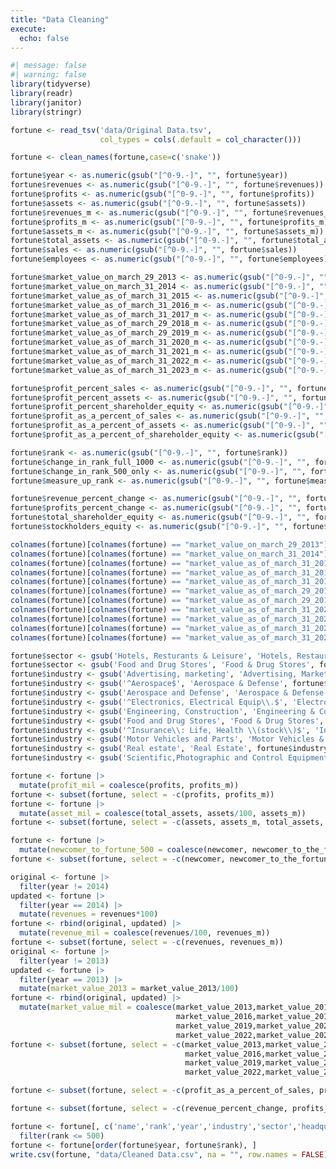 ```yaml
---
title: "Data Cleaning"
execute: 
  echo: false
---
```


```r
#| message: false
#| warning: false
library(tidyverse)
library(readr)
library(janitor)
library(stringr)
```

```r
fortune <- read_tsv('data/Original Data.tsv',
                    col_types = cols(.default = col_character()))
```

```r
fortune <- clean_names(fortune,case=c('snake'))
```

```r
fortune$year <- as.numeric(gsub("[^0-9.-]", "", fortune$year))
fortune$revenues <- as.numeric(gsub("[^0-9.-]", "", fortune$revenues))
fortune$profits <- as.numeric(gsub("[^0-9.-]", "", fortune$profits))
fortune$assets <- as.numeric(gsub("[^0-9.-]", "", fortune$assets))
fortune$revenues_m <- as.numeric(gsub("[^0-9.-]", "", fortune$revenues_m))
fortune$profits_m <- as.numeric(gsub("[^0-9.-]", "", fortune$profits_m))
fortune$assets_m <- as.numeric(gsub("[^0-9.-]", "", fortune$assets_m))
fortune$total_assets <- as.numeric(gsub("[^0-9.-]", "", fortune$total_assets))
fortune$sales <- as.numeric(gsub("[^0-9.-]", "", fortune$sales))
fortune$employees <- as.numeric(gsub("[^0-9.-]", "", fortune$employees))
```

```r
fortune$market_value_on_march_29_2013 <- as.numeric(gsub("[^0-9.-]", "", fortune$market_value_on_march_29_2013))
fortune$market_value_on_march_31_2014 <- as.numeric(gsub("[^0-9.-]", "", fortune$market_value_on_march_31_2014))
fortune$market_value_as_of_march_31_2015 <- as.numeric(gsub("[^0-9.-]", "", fortune$market_value_as_of_march_31_2015))
fortune$market_value_as_of_march_31_2016_m <- as.numeric(gsub("[^0-9.-]", "", fortune$market_value_as_of_march_31_2016_m))
fortune$market_value_as_of_march_31_2017_m <- as.numeric(gsub("[^0-9.-]", "", fortune$market_value_as_of_march_31_2017_m))
fortune$market_value_as_of_march_29_2018_m <- as.numeric(gsub("[^0-9.-]", "", fortune$market_value_as_of_march_29_2018_m))
fortune$market_value_as_of_march_29_2019_m <- as.numeric(gsub("[^0-9.-]", "", fortune$market_value_as_of_march_29_2019_m))
fortune$market_value_as_of_march_31_2020_m <- as.numeric(gsub("[^0-9.-]", "", fortune$market_value_as_of_march_31_2020_m))
fortune$market_value_as_of_march_31_2021_m <- as.numeric(gsub("[^0-9.-]", "", fortune$market_value_as_of_march_31_2021_m))
fortune$market_value_as_of_march_31_2022_m <- as.numeric(gsub("[^0-9.-]", "", fortune$market_value_as_of_march_31_2022_m))
fortune$market_value_as_of_march_31_2023_m <- as.numeric(gsub("[^0-9.-]", "", fortune$market_value_as_of_march_31_2023_m))
```

```r
fortune$profit_percent_sales <- as.numeric(gsub("[^0-9.-]", "", fortune$profit_percent_sales))
fortune$profit_percent_assets <- as.numeric(gsub("[^0-9.-]", "", fortune$profit_percent_assets))
fortune$profit_percent_shareholder_equity <- as.numeric(gsub("[^0-9.-]", "", fortune$profit_percent_shareholder_equity))
fortune$profit_as_a_percent_of_sales <- as.numeric(gsub("[^0-9.-]", "", fortune$profit_as_a_percent_of_sales))
fortune$profit_as_a_percent_of_assets <- as.numeric(gsub("[^0-9.-]", "", fortune$profit_as_a_percent_of_assets))
fortune$profit_as_a_percent_of_shareholder_equity <- as.numeric(gsub("[^0-9.-]", "", fortune$profit_as_a_percent_of_shareholder_equity))
```

```r
fortune$rank <- as.numeric(gsub("[^0-9.-]", "", fortune$rank))
fortune$change_in_rank_full_1000 <- as.numeric(gsub("[^0-9.-]", "", fortune$change_in_rank_full_1000))
fortune$change_in_rank_500_only <- as.numeric(gsub("[^0-9.-]", "", fortune$change_in_rank_500_only))
fortune$measure_up_rank <- as.numeric(gsub("[^0-9.-]", "", fortune$measure_up_rank))
```

```r
fortune$revenue_percent_change <- as.numeric(gsub("[^0-9.-]", "", fortune$revenue_percent_change))
fortune$profits_percent_change <- as.numeric(gsub("[^0-9.-]", "", fortune$profits_percent_change))
fortune$total_shareholder_equity <- as.numeric(gsub("[^0-9.-]", "", fortune$total_shareholder_equity))
fortune$stockholders_equity <- as.numeric(gsub("[^0-9.-]", "", fortune$stockholders_equity))
```

```r
colnames(fortune)[colnames(fortune) == "market_value_on_march_29_2013"] = "market_value_2013"
colnames(fortune)[colnames(fortune) == "market_value_on_march_31_2014"] = "market_value_2014"
colnames(fortune)[colnames(fortune) == "market_value_as_of_march_31_2015"] = "market_value_2015"
colnames(fortune)[colnames(fortune) == "market_value_as_of_march_31_2016_m"] = "market_value_2016"
colnames(fortune)[colnames(fortune) == "market_value_as_of_march_31_2017_m"] = "market_value_2017"
colnames(fortune)[colnames(fortune) == "market_value_as_of_march_29_2018_m"] = "market_value_2018"
colnames(fortune)[colnames(fortune) == "market_value_as_of_march_29_2019_m"] = "market_value_2019"
colnames(fortune)[colnames(fortune) == "market_value_as_of_march_31_2020_m"] = "market_value_2020"
colnames(fortune)[colnames(fortune) == "market_value_as_of_march_31_2021_m"] = "market_value_2021"
colnames(fortune)[colnames(fortune) == "market_value_as_of_march_31_2022_m"] = "market_value_2022"
colnames(fortune)[colnames(fortune) == "market_value_as_of_march_31_2023_m"] = "market_value_2023"
```

```r
fortune$sector <- gsub('Hotels, Resturants & Leisure', 'Hotels, Restaurants & Leisure', fortune$sector)
fortune$sector <- gsub('Food and Drug Stores', 'Food & Drug Stores', fortune$sector)
fortune$industry <- gsub('Advertising, marketing', 'Advertising, Marketing', fortune$industry)
fortune$industry <- gsub('^Aerospace$', 'Aerospace & Defense', fortune$industry)
fortune$industry <- gsub('Aerospace and Defense', 'Aerospace & Defense', fortune$industry)
fortune$industry <- gsub('^Electronics, Electrical Equip\\.$', 'Electronics, Electrical Equipment', fortune$industry)
fortune$industry <- gsub('Engineering, Construction', 'Engineering & Construction', fortune$industry)
fortune$industry <- gsub('Food and Drug Stores', 'Food & Drug Stores', fortune$industry)
fortune$industry <- gsub('^Insurance\\: Life, Health \\(stock\\)$', 'Insurance: Life, Health (Stock)', fortune$industry)
fortune$industry <- gsub('Motor Vehicles and Parts', 'Motor Vehicles & Parts', fortune$industry)
fortune$industry <- gsub('Real estate', 'Real Estate', fortune$industry)
fortune$industry <- gsub('Scientific,Photographic and Control Equipment', 'Scientific, Photographic and Control Equipment', fortune$industry)
```

```r
fortune <- fortune |>
  mutate(profit_mil = coalesce(profits, profits_m))
fortune <- subset(fortune, select = -c(profits, profits_m))
fortune <- fortune |>
  mutate(asset_mil = coalesce(total_assets, assets/100, assets_m))
fortune <- subset(fortune, select = -c(assets, assets_m, total_assets, sales))
```

```r
fortune <- fortune |>
  mutate(newcomer_to_fortune_500 = coalesce(newcomer, newcomer_to_the_fortune_500))
fortune <- subset(fortune, select = -c(newcomer, newcomer_to_the_fortune_500))
```

```r
original <- fortune |>
  filter(year != 2014)
updated <- fortune |>
  filter(year == 2014) |>
  mutate(revenues = revenues*100)
fortune <- rbind(original, updated) |>
  mutate(revenue_mil = coalesce(revenues/100, revenues_m))
fortune <- subset(fortune, select = -c(revenues, revenues_m))
original <- fortune |>
  filter(year != 2013)
updated <- fortune |>
  filter(year == 2013) |>
  mutate(market_value_2013 = market_value_2013/100)
fortune <- rbind(original, updated) |>
  mutate(market_value_mil = coalesce(market_value_2013,market_value_2014,market_value_2015,
                                     market_value_2016,market_value_2017,market_value_2018,
                                     market_value_2019,market_value_2020,market_value_2021,
                                     market_value_2022,market_value_2023))
fortune <- subset(fortune, select = -c(market_value_2013,market_value_2014,market_value_2015,
                                       market_value_2016,market_value_2017,market_value_2018,
                                       market_value_2019,market_value_2020,market_value_2021,
                                       market_value_2022,market_value_2023))
```

```r
fortune <- subset(fortune, select = -c(profit_as_a_percent_of_sales, profit_as_a_percent_of_assets, profit_as_a_percent_of_shareholder_equity, total_shareholder_equity, profit_percent_sales, profit_percent_assets, profit_percent_shareholder_equity, stockholders_equity, measure_up_rank, foreign_born_ceo, measure_up))
```

```r
fortune <- subset(fortune, select = -c(revenue_percent_change, profits_percent_change, gained_in_rank, dropped_in_rank, profitable, growth_in_jobs, best_companies, worlds_most_admired_companies, change_the_world, fastest_growing_companies, change_in_rank_full_1000, change_in_rank_500_only))
```

```r
fortune <- fortune[, c('name','rank','year','industry','sector','headquarters_state','headquarters_city','market_value_mil','revenue_mil','profit_mil','asset_mil','employees','founder_is_ceo','female_ceo','newcomer_to_fortune_500','global_500')] |>
  filter(rank <= 500)
fortune <- fortune[order(fortune$year, fortune$rank), ]
write.csv(fortune, "data/Cleaned Data.csv", na = "", row.names = FALSE)
```